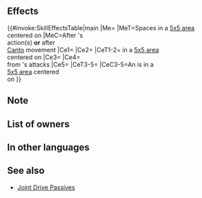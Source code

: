{{Passive
|name=Dragon Monarch
|type=C
|exclusive=1
|canUseWeapon={{WeaponList|All}}
|canUseMove={{MoveList|All}}
|properties=random_owner
|1name=Dragon Monarch
|1tagid=SID_リトスの神竜王
|1effect=After unit acts (if Canto triggers, after Canto), applies【Divine Vein (Stone)】to spaces within 5 rows and 5 columns centered on unit for 1 turn. Grants Atk/Spd/Def/Res+4 to allies within 5 rows and 5 columns centered on unit and neutralizes effects that inflict "Special cooldown charge -X" on those allies during combat. If there is an ally within 5 rows and 5 columns centered on unit, grants Atk/Spd/Def/Res+4 to unit, reduces damage from attacks by 30% (excluding area-of-effect Specials), and neutralizes effects that inflict "Special cooldown charge -X" on unit during combat.<br><br>【Divine Vein (Stone)】<br>Applies the following effects on space for unit and allies: Grants Def/Res+6 during combat, reduces damage from foe's Specials by 10 during combat (excluding area-of-effect Specials), and reduces damage from area-of-effect Specials by 50% (excluding Røkkr area-of-effect Specials). (Divine Vein effects do not stack; replaces any existing Divine Vein effect; Divine Vein effects applied simultaneously cancel each other out. Does not count as defensive terrain.)
|1cost=300
|1required=-
}}
==Effects==
{{#invoke:SkillEffectsTable|main
|Me={{Eft|Divine Vein (Stone)}}
|MeT=Spaces in a [[5x5 area]]<br>centered on {{Tgt|Unit}}
|MeC=After {{Tgt|Unit}}'s<br>action(s) '''or''' after<br>[[Canto]] movement
|Ce1={{Eft|Temporary buffs|Atk/Spd/Def/Res|4}}
|Ce2={{Eft|Neutralize Guard}}
|CeT1-2={{Tgt|Allies}} in a [[5x5 area]]<br>centered on {{Tgt|Unit}}
|Ce3={{Eft|Temporary buffs|Atk/Spd/Def/Res|4}}
|Ce4={{Eft|Damage Reduction|30%}}<br>from {{Tgt|Foe}}'s attacks
|Ce5={{Eft|Neutralize Guard}}
|CeT3-5={{Tgt|Unit}}
|CeC3-5=An {{Tgt|Ally}} is in a<br>[[5x5 area]] centered<br>on {{Tgt|Unit}}
}}

==Note==
{{Divine Vein|Stone}}
{{Temporary buffs}}
{{CooldownChargeMinusNeutralization}}
{{AlliesCombatEffect|effect=temporary buffs and "Special cooldown charge -X" neutralization effects}}
{{DamagePercentageReduction}}
==List of owners==
{{Skill Hero List}}
==In other languages==
{{OtherLanguages
|japanese=リトスの神竜王
|german=Wyrmgottkönigin
|spanishEU=Dragón Divino
|spanishLA=Dragón Divino
|french=Reine drac. divine
|italian=Regina dei Draghi
|chineseTW=里特司的神龍王
|portuguese=Dragão monarca
}}
==See also==
{{See also skills|cond=Description LIKE '%grants%to allies within%rows%columns%centered on unit%' OR Description LIKE '%【Divine Vein (Stone)】%' AND Exclusive='1'}}
* [[Joint Drive Passives]]
{{Passives Navbox|C}}